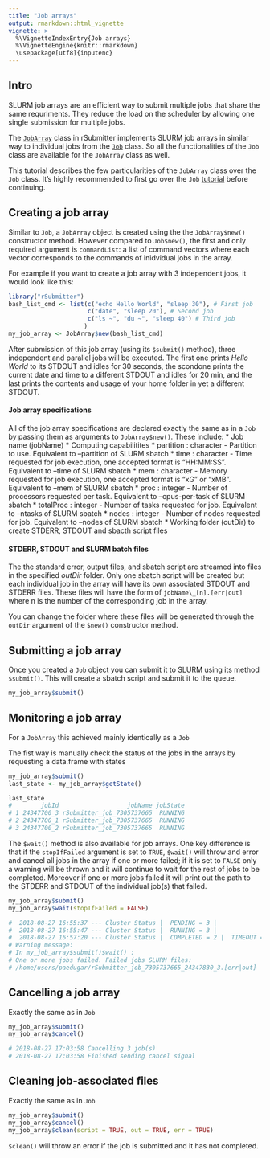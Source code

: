 ```yaml
---
title: "Job arrays"
output: rmarkdown::html_vignette
vignette: >
  %\VignetteIndexEntry{Job arrays}
  %\VignetteEngine{knitr::rmarkdown}
  \usepackage[utf8]{inputenc}
---
```


## Intro

SLURM job arrays are an efficient way to submit multiple jobs that share the same requriments. They reduce the load on the scheduler by allowing one single submission for multiple jobs.

The [`JobArray`](https://pablo-gar.github.io/rSubmitter/reference/JobArray.html) class in rSubmitter implements SLURM job arrays in similar way to individual jobs from the [`Job`](https://pablo-gar.github.io/rSubmitter/reference/Job) class. So all the functionalities of the `Job` class are available for the `JobArray` class as well.

This tutorial describes the few particularities of the `JobArray` class over the `Job` class. It's highly recommended to first go over the `Job` [tutorial]("https://pablo-gar.github.io/rSubmitter/articles/job_submission_management.html") before continuing.


## Creating a job array

Similar to `Job`, a `JobArray` object is created using the the `JobArray$new()` constructor method. However compared to `Job$new()`, the first and only required argument is `commandList`: a list of command vectors where each vector corresponds to the commands of inidvidual jobs in the array.

For example if you want to create a job array with 3 independent jobs, it would look like this:


```r
library("rSubmitter")
bash_list_cmd <- list(c("echo Hello World", "sleep 30"), # First job
                      c("date", "sleep 20"), # Second job
                      c("ls ~", "du ~", "sleep 40") # Third job
                     )
my_job_array <- JobArray$new(bash_list_cmd)
```

After submission of this job array (using its `$submit()` method), three independent and parallel jobs will be executed. The first one prints _Hello World_ to its STDOUT and idles for 30 seconds, the scondone prints the current date and time to a different STDOUT and idles for 20 min, and the last prints the contents and usage of your home folder in yet a different STDOUT.

#### Job array specifications

All of the job array specifications are declared exactly the same as in a `Job` by passing them as arguments to `JobArray$new()`. These include:
* Job name (jobName)
* Computing capabilitites
    * partition : character - Partition to use. Equivalent to --partition of SLURM sbatch
    * time : character - Time requested for job execution, one accepted format is "HH:MM:SS". Equivalent to --time of SLURM sbatch
    * mem : character - Memory requested for job execution, one accepted format is "xG" or "xMB". Equivalent to --mem of SLURM sbatch
    * proc : integer - Number of processors requested per task. Equivalent to --cpus-per-task of SLURM sbatch
    * totalProc : integer - Number of tasks requested for job. Equivalent to --ntasks of SLURM sbatch
    * nodes : integer - Number of nodes requested for job. Equivalent to --nodes of SLURM sbatch
* Working folder (outDir) to create STDERR, STDOUT and sbacth script files

#### STDERR, STDOUT and SLURM batch files

The the standard error, output files, and sbatch script are streamed into files in the specified _outDir_ folder. Only one sbatch script will be created but each individual job in the array will have its own associated STDOUT and STDERR files. These files will have the form of `jobName\_[n].[err|out]` where n is the number of the corresponding job in the array.

You can change the folder where these files will be generated through the `outDir` argument of the `$new()` constructor method.


## Submitting a job array

Once you created a `Job` object you can submit it to SLURM using its method `$submit()`. This will create a sbatch script and submit it to the queue.

```r
my_job_array$submit()
```

## Monitoring a job array

For a `JobArray` this achieved mainly identically as a `Job` 

The fist way is manually check the status of the jobs in the arrays by requesting a data.frame with states
```r
my_job_array$submit()
last_state <- my_job_array$getState()

last_state
#        jobId                   jobName jobState
# 1 24347700_3 rSubmitter_job_7305737665  RUNNING
# 2 24347700_1 rSubmitter_job_7305737665  RUNNING
# 3 24347700_2 rSubmitter_job_7305737665  RUNNING
```

The `$wait()` method is also available for job arrays. One key difference is that if the `stopIfFailed` argument is set to `TRUE`, `$wait()` will throw and error and cancel all jobs in the array if one or more failed; if it is set to `FALSE` only a warning will be thrown and it will continue to wait for the rest of jobs to be completed. Moreover if one or more jobs failed it will print out the path to the STDERR and STDOUT of the individual job(s) that failed.

```r
my_job_array$submit()
my_job_array$wait(stopIfFailed = FALSE)

#  2018-08-27 16:55:37 --- Cluster Status |  PENDING = 3 |
#  2018-08-27 16:55:47 --- Cluster Status |  RUNNING = 3 |
#  2018-08-27 16:57:20 --- Cluster Status |  COMPLETED = 2 |  TIMEOUT = 1 |
# Warning message:
# In my_job_array$submit()$wait() : 
# One or more jobs failed. Failed jobs SLURM files:
# /home/users/paedugar/rSubmitter_job_7305737665_24347830_3.[err|out]

```

## Cancelling a job array

Exactly the same as in `Job`

```r
my_job_array$submit()
my_job_array$cancel()

# 2018-08-27 17:03:58 Cancelling 3 job(s)
# 2018-08-27 17:03:58 Finished sending cancel signal
```

## Cleaning job-associated files

Exactly the same as in `Job`

```r
my_job_array$submit()
my_job_array$cancel()
my_job_array$clean(script = TRUE, out = TRUE, err = TRUE)
```

`$clean()` will throw an error if the job is submitted and it has not completed.


